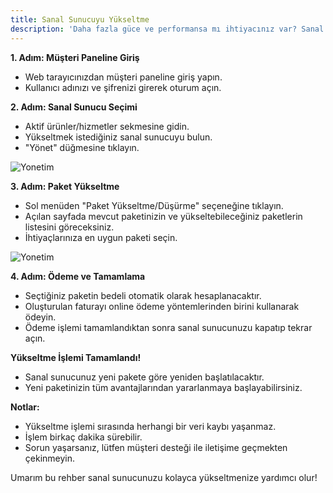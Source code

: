 ```yaml
---
title: Sanal Sunucuyu Yükseltme
description: 'Daha fazla güce ve performansa mı ihtiyacınız var? Sanal sunucunuzu birkaç basit adımla yükseltebilirsiniz!'
---
```


**1. Adım: Müşteri Paneline Giriş**
- Web tarayıcınızdan müşteri paneline giriş yapın.
- Kullanıcı adınızı ve şifrenizi girerek oturum açın.

**2. Adım: Sanal Sunucu Seçimi**
- Aktif ürünler/hizmetler sekmesine gidin.
- Yükseltmek istediğiniz sanal sunucuyu bulun.
- "Yönet" düğmesine tıklayın.

<img
  src="https://media.discordapp.net/attachments/700411766659612712/1253347212751278092/image.png?ex=6675860d&is=6674348d&hm=70008179b0de7ab4568479028be11b06d6ab512e1f74da6832dd781e93efb1bd&=&format=webp&quality=lossless&width=728&height=147"
  alt="Yonetim"
/>

**3. Adım: Paket Yükseltme**
- Sol menüden "Paket Yükseltme/Düşürme" seçeneğine tıklayın.
- Açılan sayfada mevcut paketinizin ve yükseltebileceğiniz paketlerin listesini göreceksiniz.
- İhtiyaçlarınıza en uygun paketi seçin.

<img
  src="https://media.discordapp.net/attachments/1251481867459493969/1253357331983499505/image.png?ex=66758f7a&is=66743dfa&hm=294cf2241ec7f849dbae05016130f95bbb19d779346893d7a07775f7882c0689&=&format=webp&quality=lossless&width=260&height=319"
  alt="Yonetim"
/>

**4. Adım: Ödeme ve Tamamlama**
- Seçtiğiniz paketin bedeli otomatik olarak hesaplanacaktır.
- Oluşturulan faturayı online ödeme yöntemlerinden birini kullanarak ödeyin.
- Ödeme işlemi tamamlandıktan sonra sanal sunucunuzu kapatıp tekrar açın.

**Yükseltme İşlemi Tamamlandı!**
- Sanal sunucunuz yeni pakete göre yeniden başlatılacaktır.
- Yeni paketinizin tüm avantajlarından yararlanmaya başlayabilirsiniz.

**Notlar:**
- Yükseltme işlemi sırasında herhangi bir veri kaybı yaşanmaz.
- İşlem birkaç dakika sürebilir.
- Sorun yaşarsanız, lütfen müşteri desteği ile iletişime geçmekten çekinmeyin.

Umarım bu rehber sanal sunucunuzu kolayca yükseltmenize yardımcı olur!
